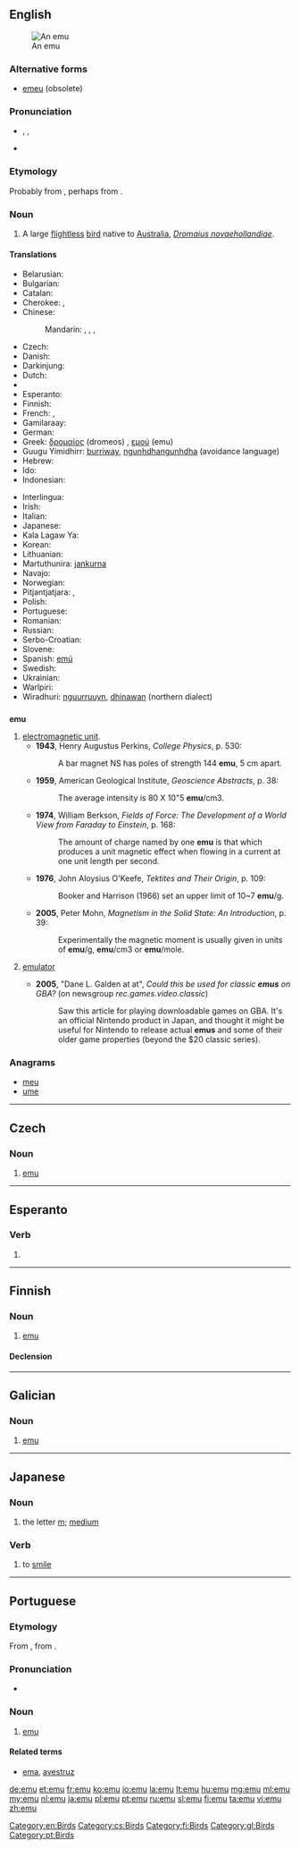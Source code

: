 {{also|Emu|EMU|ému|emù}}
==English==

{{wikipedia}}
[[Image:Emoe.jpg|thumb|An emu]]

===Alternative forms===
* [[emeu]] (obsolete)

===Pronunciation===
* {{enPR|ē'myoo͞}}, {{IPA|/ˈiːmuː/}}, {{X-SAMPA|/"i:mu:/}}
* {{rhymes|uː}}

===Etymology===
Probably from {{etyl|pt}} {{term|ema||ostrich|lang=pt}}, perhaps from {{etyl|ar}}.

===Noun===
{{en-noun}}

# A large [[flightless]] [[bird]] native to [[Australia]], ''[[Dromaius novaehollandiae]]''.

====Translations====
{{trans-top|A large flightless bird, ''Dromaius novaehollandiae''}}
* Belarusian: {{t-|be|эму|m|tr=ému|sc=Cyrl}}
* Bulgarian: {{t-|bg|ему}}
* Catalan: {{t-|ca|emú}}
* Cherokee: {{t-|chr|ᎡᎳᏗᏝ ᎬᎾ ᎤᏔᎾ|tr=Eladitla gvna utana|sc=Cher}}, {{t-|chr|ᎢᎽ ᎬᎾ ᎤᏔᎾ|tr=imu gvna utana|sc=Cher}}
* Chinese:
*: Mandarin: {{t|cmn|鴯鶓|sc=Hani}}, {{t|cmn|鸸鹋|tr=érmiáo|sc=Hani}}, {{t|cmn|鴯|sc=Hani}}, {{t|cmn|鸸|tr=ér|sc=Hani}}
* Czech: {{t-|cs|emu|m}}
* Danish: {{t-|da|emu}}
* Darkinjung: {{tø|aus-dar|gungurung}}
* Dutch: {{t+|nl|emoe|m}}
* {{trreq|aer}}
* Esperanto: {{t-|eo|emuo}}
* Finnish: {{t+|fi|emu}}
* French: {{t+|fr|émeu|m}},  {{t+|fr|émeus|m|p}}
* Gamilaraay: {{tø|kld|thinawan}}
* German: {{t+|de|Emu|m}}
* Greek: [[δρομαίος]] (dromeos) {{m}}, [[εμού]] (emu) {{n}}
* Guugu Yimidhirr: [[burriway]], [[ngunhdhangunhdha]] (avoidance language)
* Hebrew: {{t-|he|אמו}}
* Ido: {{t+|io|emuo}}
* Indonesian: {{t-|id|emu}}
{{trans-mid}}
* Interlingua: {{t-|ia|emu}}
* Irish: {{t-|ga|éamú|m}}
* Italian: {{t+|it|emù|m}}
* Japanese: {{t-|ja|エミュー|tr=emyū|sc=Jpan}}
* Kala Lagaw Ya: {{tø|mwp|samu}}
* Korean: {{t-|ko|에뮤|tr=emyu|sc=Kore}}
* Lithuanian: {{t+|lt|emu}}
* Martuthunira: [[jankurna]]
* Navajo: {{tø|nv|tsídiitsoh ditsʼozígíí}}
* Norwegian: {{t-|no|emu|m}}
* Pitjantjatjara: {{tø|pjt|kaḻaya}},  {{tø|pjt|tjakipiri}}
* Polish: {{t+|pl|emu}}
* Portuguese: {{t+|pt|emu|m}}
* Romanian: {{t-|ro|emu|m}}
* Russian: {{t+|ru|эму|m|tr=ému|sc=Cyrl}} {{indeclinable}}
* Serbo-Croatian: {{t-|sh|emu}}
* Slovene: {{t+|sl|emu|m}}
* Spanish: [[emú]] {{m}}
* Swedish: {{t-|sv|emu}}
* Ukrainian: {{t-|uk|ему|m|tr=ému|sc=Cyrl}}
* Warlpiri: {{tø|wbp|karlaya}}
* Wiradhuri: [[nguurruuyn]], [[dhinawan]] (northern dialect)
{{trans-bottom}}

==={{abbreviation}}===
'''emu'''

# [[electromagnetic unit]].
#* '''1943''', Henry Augustus Perkins, ''College Physics'', p. 530:
#*: A bar magnet NS has poles of strength 144 '''emu''', 5 cm apart.
#* '''1959''', American Geological Institute, ''Geoscience Abstracts'', p. 38:
#*: The average intensity is 80 X 10"5 '''emu'''/cm3.
#* '''1974''', William Berkson, ''Fields of Force: The Development of a World View from Faraday to Einstein'', p. 168:
#*: The amount of charge named by one '''emu''' is that which produces a unit magnetic effect when flowing in a current at one unit length per second.
#* '''1976''', John Aloysius O'Keefe, ''Tektites and Their Origin'', p. 109:
#*: Booker and Harrison (1966) set an upper limit of 10~7 '''emu'''/g.
#* '''2005''', Peter Mohn, ''Magnetism in the Solid State: An Introduction'', p. 39:
#*: Experimentally the magnetic moment is usually given in units of '''emu'''/g, '''emu'''/cm3 or '''emu'''/mole.
# {{computing|video games|informal}} [[emulator]]
#* '''2005''', "Dane L. Galden at at", ''Could this be used for classic '''emus''' on GBA?'' (on newsgroup ''rec.games.video.classic'')
#*: Saw this article for playing downloadable games on GBA.  It's an official Nintendo product in Japan, and thought it might be useful for Nintendo to release actual '''emus''' and some of their older game properties (beyond the $20 classic series).

===Anagrams===
* [[meu#English|meu]]
* [[ume#English|ume]]

[[Category:en:Birds]]

----

==Czech==

===Noun===
{{cs-noun|g=m}}

# [[#English|emu]] {{gloss|large flightless bird native to Australia}}

[[Category:cs:Birds]]

----

==Esperanto==

===Verb===
{{head|eo}}

# {{eo-form of|em|u}}

----

==Finnish==

===Noun===
{{fi-noun}}

# [[#English|emu]] {{gloss|''Dromaius novaehollandiae'', the only extant species in its genus}}

====Declension====
{{fi-decl-valo|em|||u}}

[[Category:fi:Birds]]

----

==Galician==

===Noun===
{{gl-noun|m}}

# [[#English|emu]]

[[Category:gl:Birds]]

----

==Japanese==

===Noun===
{{ja-noun|r|hira=えむ}}

# {{ja-def|エム}} the letter [[m]]; [[medium]]

===Verb===
{{ja-verb|r|type=1|tr=intrans|hira=えむ}}

# {{ja-def|笑む}} to [[smile]]

----

==Portuguese==

===Etymology===
From {{etyl|en|pt}} {{term|emu|lang=en}}, from {{etyl|pt|pt}} {{term|ema||rhea|lang=pt}}.

===Pronunciation===
* {{IPA|/e.ˈmu/|lang=pt}}

===Noun===
{{pt-noun|m|s}}

# [[#English|emu]]

====Related terms====
* [[ema]], [[avestruz]]

[[Category:pt:Birds]]

[[de:emu]]
[[et:emu]]
[[fr:emu]]
[[ko:emu]]
[[io:emu]]
[[la:emu]]
[[lt:emu]]
[[hu:emu]]
[[mg:emu]]
[[ml:emu]]
[[my:emu]]
[[nl:emu]]
[[ja:emu]]
[[pl:emu]]
[[pt:emu]]
[[ru:emu]]
[[sl:emu]]
[[fi:emu]]
[[ta:emu]]
[[vi:emu]]
[[zh:emu]]
